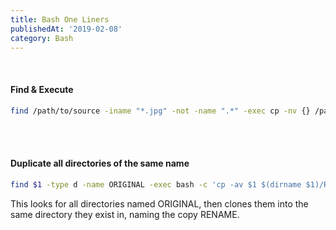 ```yaml
---
title: Bash One Liners
publishedAt: '2019-02-08'
category: Bash
---
```


<br />

<CopyToClipboard />

#### Find & Execute

```bash
find /path/to/source -iname "*.jpg" -not -name ".*" -exec cp -nv {} /path/to/destination \;
```

<br />
<br />

<CopyToClipboard />

#### Duplicate all directories of the same name

```bash
find $1 -type d -name ORIGINAL -exec bash -c 'cp -av $1 $(dirname $1)/RENAME' _ {} \;
```

This looks for all directories named ORIGINAL, then clones them into the same directory they
exist in, naming the copy RENAME.
